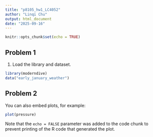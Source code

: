 ```yaml
---
title: "p8105_hw1_LC4052"
author: "Linqi Chu"
output: html_document
date: "2025-09-16"
---
```


```r
knitr::opts_chunk$set(echo = TRUE)
```

## Problem 1

1. Load the library and dataset.

```r
library(moderndive)
data("early_january_weather")

```








## Problem 2

You can also embed plots, for example:

```r
plot(pressure)
```

Note that the `echo = FALSE` parameter was added to the code chunk to prevent printing of the R code that generated the plot.
